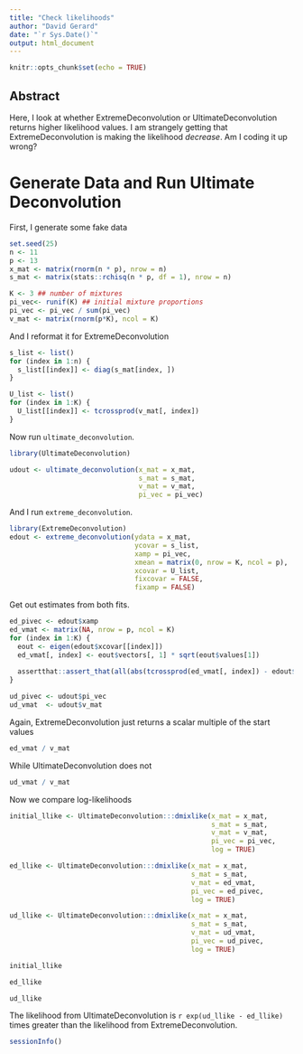 ```yaml
---
title: "Check likelihoods"
author: "David Gerard"
date: "`r Sys.Date()`"
output: html_document
---
```


```r
knitr::opts_chunk$set(echo = TRUE)
```

## Abstract

Here, I look at whether ExtremeDeconvolution or UltimateDeconvolution returns higher likelihood values. I am strangely getting that ExtremeDeconvolution is making the likelihood *decrease*. Am I coding it up wrong?

# Generate Data and Run Ultimate Deconvolution

First, I generate some fake data

```r
set.seed(25)
n <- 11
p <- 13
x_mat <- matrix(rnorm(n * p), nrow = n)
s_mat <- matrix(stats::rchisq(n * p, df = 1), nrow = n)

K <- 3 ## number of mixtures
pi_vec<- runif(K) ## initial mixture proportions
pi_vec <- pi_vec / sum(pi_vec)
v_mat <- matrix(rnorm(p*K), ncol = K)
```

And I reformat it for ExtremeDeconvolution

```r
s_list <- list()
for (index in 1:n) {
  s_list[[index]] <- diag(s_mat[index, ])
}

U_list <- list()
for (index in 1:K) {
  U_list[[index]] <- tcrossprod(v_mat[, index])
}
```

Now run `ultimate_deconvolution`.

```r
library(UltimateDeconvolution)

udout <- ultimate_deconvolution(x_mat = x_mat,
                                s_mat = s_mat,
                                v_mat = v_mat,
                                pi_vec = pi_vec)

```

And I run `extreme_deconvolution`.

```r
library(ExtremeDeconvolution)
edout <- extreme_deconvolution(ydata = x_mat,
                               ycovar = s_list,
                               xamp = pi_vec,
                               xmean = matrix(0, nrow = K, ncol = p),
                               xcovar = U_list,
                               fixcovar = FALSE,
                               fixamp = FALSE)
```

Get out estimates from both fits.

```r
ed_pivec <- edout$xamp
ed_vmat <- matrix(NA, nrow = p, ncol = K)
for (index in 1:K) {
  eout <- eigen(edout$xcovar[[index]])
  ed_vmat[, index] <- eout$vectors[, 1] * sqrt(eout$values[1])
  
  assertthat::assert_that(all(abs(tcrossprod(ed_vmat[, index]) - edout$xcovar[[index]]) < 10 ^ -12))
}

ud_pivec <- udout$pi_vec
ud_vmat  <- udout$v_mat
```

Again, ExtremeDeconvolution just returns a scalar multiple of the start values

```r
ed_vmat / v_mat
```

While UltimateDeconvolution does not

```r
ud_vmat / v_mat
```

Now we compare log-likelihoods

```r
initial_llike <- UltimateDeconvolution:::dmixlike(x_mat = x_mat,
                                                  s_mat = s_mat,
                                                  v_mat = v_mat,
                                                  pi_vec = pi_vec,
                                                  log = TRUE)

ed_llike <- UltimateDeconvolution:::dmixlike(x_mat = x_mat,
                                             s_mat = s_mat,
                                             v_mat = ed_vmat,
                                             pi_vec = ed_pivec,
                                             log = TRUE)

ud_llike <- UltimateDeconvolution:::dmixlike(x_mat = x_mat,
                                             s_mat = s_mat,
                                             v_mat = ud_vmat,
                                             pi_vec = ud_pivec,
                                             log = TRUE)

initial_llike

ed_llike

ud_llike
```

The likelihood from UltimateDeconvolution is `r exp(ud_llike - ed_llike)` times greater than the likelihood from ExtremeDeconvolution.

```r
sessionInfo()
```
